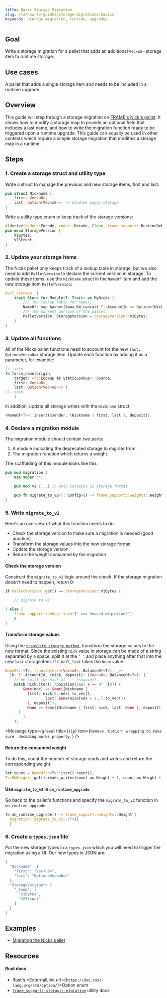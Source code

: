 ```yaml
---
title: Basic Storage Migration
slug: /v3/how-to-guides/storage-migrations/basics
keywords: storage migration, runtime, upgrades
---
```


## Goal

Write a storage migration for a pallet that adds an additional `Vec<u8>` storage item to runtime storage.

## Use cases

A pallet that adds a single storage item and needs to be included in a runtime upgrade.

## Overview

This guide will step through a storage migration on [FRAME's Nick's pallet][nicks-frame]. It shows how to modify a storage map to
provide an optional field that includes a last name, and how to write the migration function ready to be triggered upon a runtime upgrade. This guide can equally be used in other contexts which require a simple storage migration that modifies a storage map in a runtime.

## Steps

### 1. Create a storage struct and utility type

Write a struct to manage the previous and new storage items, first and last:

```rust
pub struct Nickname {
    first: Vec<u8>,
    last: Option<Vec<u8>>, // handles empty storage
}
```

Write a utility type enum to keep track of the storage versions:

```rust
#[derive(codec::Encode, codec::Decode, Clone, frame_support::RuntimeDebug, PartialEq)]
pub enum StorageVersion {
	V1Bytes,
	V2Struct,
}
```

### 2. Update your storage items

The Nicks pallet only keeps track of a lookup table in storage, but we also need to add `PalletVersion` to
declare the current version in storage. To update these items, use the `Nickname` struct in the `NameOf` item and add the new storage item `PalletVersion`:

```rust
decl_storage! {
	trait Store for Module<T: Trait> as MyNicks {
		/// The lookup table for names.
		NameOf: map hasher(twox_64_concat) T::AccountId => Option<(Nickname, BalanceOf<T>)>;
		/// The current version of the pallet.
		PalletVersion: StorageVersion = StorageVersion::V1Bytes;
	}
}
```

### 3. Update all functions

All of the Nicks pallet functions need to account for the new `last: Option<Vec<u8>>` storage item. Update each function by adding it as a parameter, for example:

```rust
//--snip
fn force_name(origin,
    target: <T::Lookup as StaticLookup>::Source,
    first: Vec<u8>,
    last: Option<Vec<u8>>) {
//--snip
    }
```

In addition, update all storage writes with the `Nickname` struct:

```rust
<NameOf<T>>::insert(&sender, (Nickname { first, last }, deposit));
```

### 4. Declare a migration module

The migration module should contain two parts:

1. A module indicating the deprecated storage to migrate from.
2. The migration function which returns a weight.

The scaffolding of this module looks like this:

```rust
pub mod migration {
    use super::*;

    pub mod v1 {...} // only contains V1 storage format

    pub fn migrate_to_v2<T: Config>() -> frame_support::weights::Weight {...} // contains checks and transforms storage to V2 format
}
```

### 5. Write `migrate_to_v2`

Here's an overview of what this function needs to do:

- Check the storage version to make sure a migration is needed (good practice)
- Transform the storage values into the new storage format
- Update the storage version
- Return the weight consumed by the migration

#### Check the storage version

Construct the `migrate_to_v2` logic around the check. If the storage migration doesn't need to happen, return 0:

```rust
if PalletVersion::get() == StorageVersion::V1Bytes {

    // migrate to v2

} else {
    frame_support::debug::info!(" >>> Unused migration!");
    0
}
```

#### Transform storage values

Using the [`translate storage method`][translate-storage-rustdocs],
transform the storage values to the new format. Since the existing `nick` value in storage can be made of a string separated by a
space, split it at the `' '` and place anything after that into the new `last` storage item. If it isn't, `last` takes the `None` value:

```rust
NameOf::<T>::translate::<(Vec<u8>, BalanceOf<T>), _>(
  |k: T::AccountId, (nick, deposit): (Vec<u8>, BalanceOf<T>)| {
    // We split the nick at ' ' (<space>).
    match nick.iter().rposition(|&x| x == b" "[0]) {
        Some(ndx) => Some((Nickname {
          first: nick[0..ndx].to_vec(),
				  last: Some(nick[ndx + 1..].to_vec())
          }, deposit)),
          None => Some((Nickname { first: nick, last: None }, deposit))
      }
		}
	);
```

<Message
  type={`green`}
  title={`Tip`}
  text={`Remove 'Option' wrapping to make sure 
  decoding works properly.`}
/>

#### Return the consumed weight

To do this, count the number of storage reads and writes and return the corresponding weight:

```rust
let count = NameOf::<T>::iter().count();
T::DbWeight::get().reads_writes(count as Weight + 1, count as Weight + 1)
```

#### Use `migrate_to_v2` in `on_runtime_upgrade`

Go back to the pallet's functions and specify the `migrate_to_v2` function in `on_runtime_upgrade`:

```rust
fn on_runtime_upgrade() -> frame_support::weights::Weight {
  migration::migrate_to_v2::<T>()
  }
```

### 6. Create a `types.json` file

Put the new storage types in a `types.json` which you will need to trigger the migration using a UI. Our new types in JSON are:

```rust
{
  "Nickname": {
    "first": "Vec<u8>",
    "last": "Option<Vec<u8>>"
  },
  "StorageVersion": {
    "_enum": [
      "V1Bytes",
      "V2Struct"
    ]
  }
}
```

## Examples

- [Migrating the Nicks pallet][nicks-migration-htg-diff]

## Resources

#### Rust docs

- Rust's <ExternalLink url={`https://doc.rust-lang.org/std/option/`}>Option enum</ExternalLink>
- [`frame_support::storage::migration`](https://crates.parity.io/frame_support/storage/migration/index.html) utility docs

[nicks-frame]: https://github.com/paritytech/substrate/tree/master/frame/nicks
[translate-storage-rustdocs]: https://crates.parity.io/frame_support/storage/types/struct.StorageMap.html#method.translate
[nicks-migration-htg-diff]: https://github.com/substrate-developer-hub/migration-example/pull/2/files
